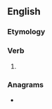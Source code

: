 ==English==

===Etymology===
{{suffix|en|press|eth}}

===Verb===
{{head|en|verb form}}

# {{en-archaic third-person singular of|press}}

===Anagrams===
* {{anagrams|en|shepster}}